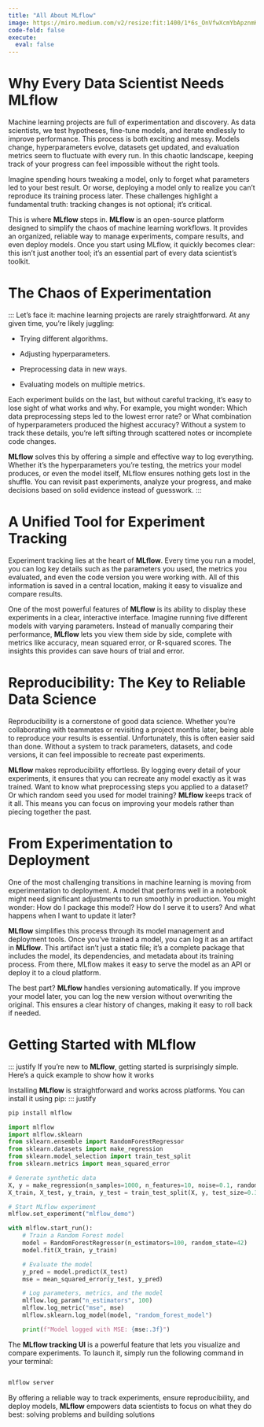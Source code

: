 ```yaml
---
title: "All About MLflow"
image: https://miro.medium.com/v2/resize:fit:1400/1*6s_OnVfwXcmYbApznmKUWQ.png 
code-fold: false
execute:
  eval: false
---
```


# Why Every Data Scientist Needs MLflow
::: justify
Machine learning projects are full of experimentation and discovery. As data scientists, we test hypotheses, fine-tune models, and iterate endlessly to improve performance. This process is both exciting and messy. Models change, hyperparameters evolve, datasets get updated, and evaluation metrics seem to fluctuate with every run. In this chaotic landscape, keeping track of your progress can feel impossible without the right tools.

Imagine spending hours tweaking a model, only to forget what parameters led to your best result. Or worse, deploying a model only to realize you can't reproduce its training process later. These challenges highlight a fundamental truth: tracking changes is not optional; it's critical.

This is where **MLflow** steps in. **MLflow** is an open-source platform designed to simplify the chaos of machine learning workflows. It provides an organized, reliable way to manage experiments, compare results, and even deploy models. Once you start using MLflow, it quickly becomes clear: this isn’t just another tool; it’s an essential part of every data scientist's toolkit.
:::
# The Chaos of Experimentation
::: 
Let’s face it: machine learning projects are rarely straightforward. At any given time, you're likely juggling:

-   Trying different algorithms.

-   Adjusting hyperparameters.

-   Preprocessing data in new ways.

-   Evaluating models on multiple metrics.

Each experiment builds on the last, but without careful tracking, it's easy to lose sight of what works and why. For example, you might wonder: Which data preprocessing steps led to the lowest error rate? or What combination of hyperparameters produced the highest accuracy? Without a system to track these details, you’re left sifting through scattered notes or incomplete code changes.

**MLflow** solves this by offering a simple and effective way to log everything. Whether it’s the hyperparameters you’re testing, the metrics your model produces, or even the model itself, MLflow ensures nothing gets lost in the shuffle. You can revisit past experiments, analyze your progress, and make decisions based on solid evidence instead of guesswork.
:::

# A Unified Tool for Experiment Tracking

::: justify
Experiment tracking lies at the heart of **MLflow**. Every time you run a model, you can log key details such as the parameters you used, the metrics you evaluated, and even the code version you were working with. All of this information is saved in a central location, making it easy to visualize and compare results.

One of the most powerful features of **MLflow** is its ability to display these experiments in a clear, interactive interface. Imagine running five different models with varying parameters. Instead of manually comparing their performance, **MLflow** lets you view them side by side, complete with metrics like accuracy, mean squared error, or R-squared scores. The insights this provides can save hours of trial and error.
:::

# Reproducibility: The Key to Reliable Data Science

::: justify
Reproducibility is a cornerstone of good data science. Whether you’re collaborating with teammates or revisiting a project months later, being able to reproduce your results is essential. Unfortunately, this is often easier said than done. Without a system to track parameters, datasets, and code versions, it can feel impossible to recreate past experiments.

**MLflow** makes reproducibility effortless. By logging every detail of your experiments, it ensures that you can recreate any model exactly as it was trained. Want to know what preprocessing steps you applied to a dataset? Or which random seed you used for model training? **MLflow** keeps track of it all. This means you can focus on improving your models rather than piecing together the past.
::: 

# From Experimentation to Deployment

::: justify
One of the most challenging transitions in machine learning is moving from experimentation to deployment. A model that performs well in a notebook might need significant adjustments to run smoothly in production. You might wonder: How do I package this model? How do I serve it to users? And what happens when I want to update it later?

**MLflow** simplifies this process through its model management and deployment tools. Once you’ve trained a model, you can log it as an artifact in **MLflow**. This artifact isn’t just a static file; it’s a complete package that includes the model, its dependencies, and metadata about its training process. From there, MLflow makes it easy to serve the model as an API or deploy it to a cloud platform.

The best part? **MLflow** handles versioning automatically. If you improve your model later, you can log the new version without overwriting the original. This ensures a clear history of changes, making it easy to roll back if needed.
:::

# Getting Started with MLflow

::: justify
If you’re new to **MLflow**, getting started is surprisingly simple. Here’s a quick example to show how it works

Installing **MLflow** is straightforward and works across platforms. You can install it using pip:
::: justify


``` bash
pip install mlflow
```

```python
import mlflow
import mlflow.sklearn
from sklearn.ensemble import RandomForestRegressor
from sklearn.datasets import make_regression
from sklearn.model_selection import train_test_split
from sklearn.metrics import mean_squared_error

# Generate synthetic data
X, y = make_regression(n_samples=1000, n_features=10, noise=0.1, random_state=42)
X_train, X_test, y_train, y_test = train_test_split(X, y, test_size=0.3, random_state=42)

# Start MLflow experiment
mlflow.set_experiment("mlflow_demo")

with mlflow.start_run():
    # Train a Random Forest model
    model = RandomForestRegressor(n_estimators=100, random_state=42)
    model.fit(X_train, y_train)

    # Evaluate the model
    y_pred = model.predict(X_test)
    mse = mean_squared_error(y_test, y_pred)

    # Log parameters, metrics, and the model
    mlflow.log_param("n_estimators", 100)
    mlflow.log_metric("mse", mse)
    mlflow.sklearn.log_model(model, "random_forest_model")

    print(f"Model logged with MSE: {mse:.3f}")

```

::: justify
The **MLflow tracking UI** is a powerful feature that lets you visualize and compare experiments. To launch it, simply run the following command in your terminal:

```bash

mlflow server
```

By offering a reliable way to track experiments, ensure reproducibility, and deploy models, **MLflow** empowers data scientists to focus on what they do best: solving problems and building solutions
::: 